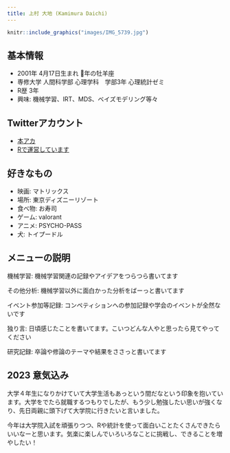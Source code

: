 ```yaml
---
title: 上村 大地 (Kamimura Daichi)
---
```


```r
knitr::include_graphics("images/IMG_5739.jpg")
```

## 基本情報
- 2001年 4月17日生まれ 🐍年の牡羊座
- 専修大学 人間科学部 心理学科　学部3年 心理統計ゼミ
- R歴 3年
- 興味: 機械学習、IRT、MDS、ベイズモデリング等々

## Twitterアカウント
- [本アカ](https://twitter.com/mutate99331080)
- [Rで運営しています](https://twitter.com/r_r79565293)


## 好きなもの
- 映画: マトリックス
- 場所: 東京ディズニーリゾート
- 食べ物: お寿司
- ゲーム: valorant
- アニメ: PSYCHO-PASS
- 犬: トイプードル

## メニューの説明

機械学習: 機械学習関連の記録やアイデアをつらつら書いてます

その他分析: 機械学習以外に面白かった分析をばーっと書いてます 

イベント参加等記録: コンペティションへの参加記録や学会のイベントが全然ないです 

独り言: 日頃感じたことを書いてます。こいつどんな人やと思ったら見てやってください

研究記録: 卒論や修論のテーマや結果をささっと書いてます

## 2023 意気込み

大学４年生になりかけていて大学生活もあっという間だなという印象を抱いています。大学をでたら就職するつもりでしたが、もう少し勉強したい思いが強くなり、先日両親に頭下げて大学院に行きたいと言いました。

今年は大学院入試を頑張りつつ、Rや統計を使って面白いことたくさんできたらいいなーと思います。気楽に楽しんでいろいろなことに挑戦し、できることを増やしたい！

